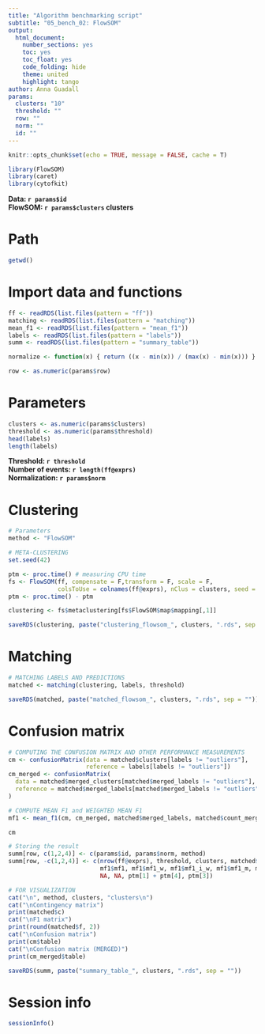 ```yaml
---
title: "Algorithm benchmarking script"
subtitle: "05_bench_02: FlowSOM"
output:
  html_document:
    number_sections: yes
    toc: yes
    toc_float: yes
    code_folding: hide
    theme: united
    highlight: tango
author: Anna Guadall
params:
  clusters: "10"
  threshold: ""
  row: ""
  norm: ""
  id: ""
---
```


```r
knitr::opts_chunk$set(echo = TRUE, message = FALSE, cache = T)
```

```r
library(FlowSOM)
library(caret)
library(cytofkit)
```

**Data: ``r params$id``**  
**FlowSOM: `r params$clusters` clusters**  

# Path
```r
getwd()
```

# Import data and functions
```r
ff <- readRDS(list.files(pattern = "ff"))
matching <- readRDS(list.files(pattern = "matching"))
mean_f1 <- readRDS(list.files(pattern = "mean_f1"))
labels <- readRDS(list.files(pattern = "labels"))
summ <- readRDS(list.files(pattern = "summary_table"))
```

```r
normalize <- function(x) { return ((x - min(x)) / (max(x) - min(x))) }
```

```r
row <- as.numeric(params$row)
```

# Parameters
```r
clusters <- as.numeric(params$clusters)
threshold <- as.numeric(params$threshold)
head(labels)
length(labels)
```

**Threshold: `r threshold`**  
**Number of events: `r length(ff@exprs)`**  
**Normalization: `r params$norm`**

# Clustering
```r
# Parameters
method <- "FlowSOM"

# META-CLUSTERING
set.seed(42)

ptm <- proc.time() # measuring CPU time
fs <- FlowSOM(ff, compensate = F,transform = F, scale = F,
              colsToUse = colnames(ff@exprs), nClus = clusters, seed = 42)
ptm <- proc.time() - ptm

clustering <- fs$metaclustering[fs$FlowSOM$map$mapping[,1]] 
```

```r
saveRDS(clustering, paste("clustering_flowsom_", clusters, ".rds", sep = ""))
```

# Matching
```r
# MATCHING LABELS AND PREDICTIONS
matched <- matching(clustering, labels, threshold) 
```

```r
saveRDS(matched, paste("matched_flowsom_", clusters, ".rds", sep = ""))
```

# Confusion matrix
```r
# COMPUTING THE CONFUSION MATRIX AND OTHER PERFORMANCE MEASUREMENTS
cm <- confusionMatrix(data = matched$clusters[labels != "outliers"],
                      reference = labels[labels != "outliers"])
cm_merged <- confusionMatrix(
  data = matched$merged_clusters[matched$merged_labels != "outliers"],
  reference = matched$merged_labels[matched$merged_labels != "outliers"]
)

# COMPUTE MEAN F1 and WEIGHTED MEAN F1
mf1 <- mean_f1(cm, cm_merged, matched$merged_labels, matched$count_merged_pops)
```

```r
cm
```

```r
# Storing the result 
summ[row, c(1,2,4)] <- c(params$id, params$norm, method)
summ[row, -c(1,2,4)] <- c(nrow(ff@exprs), threshold, clusters, matched$partitions, 
                          mf1$mf1, mf1$mf1_w, mf1$mf1_i_w, mf1$mf1_m, mf1$mf1_m_c, 
                          NA, NA, ptm[1] + ptm[4], ptm[3])

# FOR VISUALIZATION
cat("\n", method, clusters, "clusters\n")
cat("\nContingency matrix")
print(matched$c)
cat("\nF1 matrix")
print(round(matched$f, 2))
cat("\nConfusion matrix")
print(cm$table)
cat("\nConfusion matrix (MERGED)")
print(cm_merged$table)
```

```r
saveRDS(summ, paste("summary_table_", clusters, ".rds", sep = ""))
```

# Session info
```r
sessionInfo()
```




